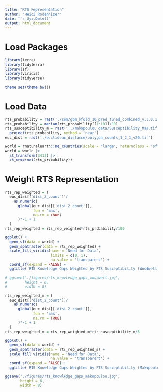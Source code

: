 ```yaml
---
title: "RTS Representation"
author: "Heidi Rodenhizer"
date: "`r Sys.Date()`"
output: html_document
---
```


# Load Packages

```r
library(terra)
library(tidyterra)
library(sf)
library(viridis)
library(tidyverse)
```

```r
theme_set(theme_bw())
```


# Load Data

```r
rts_probability = rast('./sdm/gbm_kfold_10_pred_tuned_combined_v.1.0.1.tif')
rts_probability = median(rts_probability[[1:10]]/10)
rts_susceptibility_m = rast('../makopoulou_data/Susceptibility_Map.tif') |>
  project(rts_probability, method = 'near')
euc_dist = rast('./euclidean_distance/polygon_counts_1_2_3_v20.tif')
```

```r
world = rnaturalearth::ne_countries(scale = "large", returnclass = "sf")
world = world |>
  st_transform(3413) |>
  st_crop(ext(rts_probability))
```


# Weight RTS Representation

```r
rts_rep_weighted = (
  euc_dist[['dist_2_count']]/
    as.numeric(
      global(euc_dist[['dist_2_count']], 
             fun = 'max', 
             na.rm = TRUE)
      )*-1 + 1
  )
rts_rep_weighted = rts_rep_weighted*rts_probability/100
```

```r
ggplot() +
  geom_sf(data = world) +
  geom_spatraster(data = rts_rep_weighted) +
  scale_fill_viridis(name = 'Need for Data',
                     limits = c(0, 1),
                     na.value = 'transparent') +
  coord_sf(expand = FALSE) +
  ggtitle('RTS Knowledge Gaps Weighted by RTS Susceptibility (Woodwell)')

# ggsave('./figures/rts_knowledge_gaps_woodwell.jpg',
#        height = 6,
#        width = 8)
```

```r
rts_rep_weighted_m = (
  euc_dist[['dist_2_count']]/
    as.numeric(
      global(euc_dist[['dist_2_count']], 
             fun = 'max', 
             na.rm = TRUE)
      )*-1 + 1
  )
rts_rep_weighted_m = rts_rep_weighted_m*rts_susceptibility_m/5
```

```r
ggplot() +
  geom_sf(data = world) +
  geom_spatraster(data = rts_rep_weighted_m) +
  scale_fill_viridis(name = 'Need for Data',
                     na.value = 'transparent') +
  coord_sf(expand = FALSE) +
  ggtitle('RTS Knowledge Gaps Weighted by RTS Susceptibility (Makopoulou)')

ggsave('./figures/rts_knowledge_gaps_makopoulou.jpg',
       height = 6,
       width = 8)
```